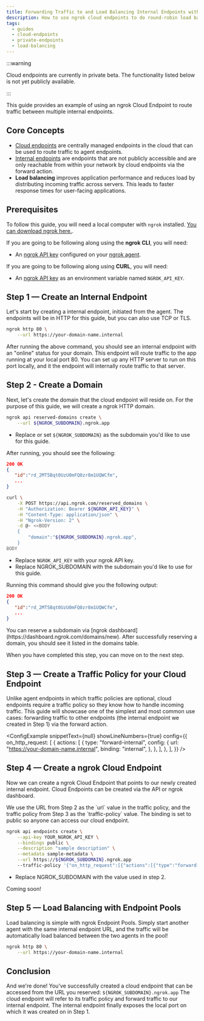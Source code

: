 ```yaml
---
title: Forwarding Traffic to and Load Balancing Internal Endpoints with Cloud Endpoints
description: How to use ngrok cloud endpoints to do round-robin load balancing.
tags:
  - guides
  - cloud-endpoints
  - private-endpoints
  - load-balancing
---
```



<!-- prettier-ignore -->
<!-- Imports -->


<!-- Guide -->

:::warning

Cloud endpoints are currently in private beta. The functionality listed below is not yet publicly available.

:::

This guide provides an example of using an ngrok Cloud Endpoint to route traffic between multiple internal endpoints.

## Core Concepts
- [Cloud endpoints](/network-edge/cloud-endpoints) are centrally managed endpoints in the cloud that can be used to route traffic to agent endpoints.
- [Internal endpoints](/network-edge/internal-endpoints) are endpoints that are not publicly accessible and are only reachable from within your network by cloud endpoints via the forward action.
- **Load balancing** improves application performance and reduces load by distributing incoming traffic across servers. This leads to faster response times for user-facing applications.

## Prerequisites

To follow this guide, you will need a local computer with `ngrok` installed. [You can download ngrok here.](https://ngrok.com/download).

If you are going to be following along using the **ngrok CLI**, you will need:

- An [ngrok API key](https://dashboard.ngrok.com/api) configured on your [ngrok agent](https://ngrok.com/docs/ngrok-agent/ngrok/#ngrok-api).

If you are going to be following along using **CURL**, you will need:

- An [ngrok API key](https://dashboard.ngrok.com/api) as an environment variable named `NGROK_API_KEY`.

## **Step 1** — Create an Internal Endpoint

Let's start by creating a internal endpoint, initiated from the agent. 
The endpoints will be in HTTP for this guide, but you can also use TCP or TLS.

```bash
ngrok http 80 \
    --url https://your-domain-name.internal
```

After running the above command, you should see an internal endpoint with an "online" status for your domain. This endpoint will route traffic to the app running at your local port 80.
You can set up any HTTP server to run on this port locally, and it the endpoint will internally route traffic to that server.

## **Step 2** - Create a Domain
Next, let's create the domain that the cloud endpoint will reside on.
For the purpose of this guide, we will create a ngrok HTTP domain.

<Tabs groupId="guide">
<TabItem value="cli" label="ngrok CLI" default>

```bash
ngrok api reserved-domains create \
    --url ${NGROK_SUBDOMAIN}.ngrok.app
```

- Replace or set `${NGROK_SUBDOMAIN}` as the subdomain you'd like to use for this guide.

After running, you should see the following:

```json
200 OK
{
   "id":"rd_2MT5Bqt0UzU0mFQ0zr8m1UQWCfm",
   ...
}
```

</TabItem>
<TabItem value="curl" label="CURL">

```bash
curl \
    -X POST https://api.ngrok.com/reserved_domains \
    -H "Authorization: Bearer ${NGROK_API_KEY}" \
    -H "Content-Type: application/json" \
    -H "Ngrok-Version: 2" \
    -d @- <<BODY
    {
        "domain":"${NGROK_SUBDOMAIN}.ngrok.app",
    }
BODY
```

- Replace `NGROK_API_KEY` with your ngrok API key.
- Replace NGROK_SUBDOMAIN with the subdomain you'd like to use for this guide.

Running this command should give you the following output:

```json
200 OK
{
   "id":"rd_2MT5Bqt0UzU0mFQ0zr8m1UQWCfm",
   ...
}
```

</TabItem>
<TabItem value="dash" label="ngrok Dashboard">
You can reserve a subdomain via [ngrok dashboard](https://dashboard.ngrok.com/domains/new). 
After successfully reserving a domain, you should see it listed in the domains table.
</TabItem>
</Tabs>

When you have completed this step, you can move on to the next step.

## **Step 3** — Create a Traffic Policy for your Cloud Endpoint
Unlike agent endpoints in which traffic policies are optional, 
cloud endpoints require a traffic policy so they know how to 
handle incoming traffic. This guide will showcase one of the simplest 
and most common use cases: forwarding traffic to other endpoints 
(the internal endpoint we created in Step 1) via the forward action.

<ConfigExample
    snippetText={null}
    showLineNumbers={true}
    config={{
        on_http_request: [
            {
                actions: [
                    {
                        type: "forward-internal",
                        config: {
                            url: "https://your-domain-name.internal",
                            binding: "internal",
                        },
                    },
                ],
            },
        ],
    }}
/>


## **Step 4** — Create a ngrok Cloud Endpoint

Now we can create a ngrok Cloud Endpoint that points to our
newly created internal endpoint. Cloud Endpoints can be created
via the API or ngrok dashboard.

<Tabs groupId="guide">
<TabItem value="api" label="API" default>
We use the URL from Step 2 as the `url` value in the traffic policy, and the traffic policy from Step 3 as the `traffic-policy` value.
The binding is set to public so anyone can access our cloud endpoint.

```bash
ngrok api endpoints create \
    --api-key YOUR_NGROK_API_KEY \
    --bindings public \
    --description "sample description" \
    --metadata sample-metadata \
    --url https://${NGROK_SUBDOMAIN}.ngrok.app
    --traffic-policy '{"on_http_request":[{"actions":[{"type":"forward-internal","config":{"url":"https://clep.internal","binding":"internal"}}]}]}' 
```

- Replace NGROK_SUBDOMAIN with the value used in step 2.


</TabItem>
<TabItem value="dash" label="ngrok Dashboard">
Coming soon!
</TabItem>
</Tabs>

## **Step 5** — Load Balancing with Endpoint Pools

Load balancing is simple with ngrok Endpoint Pools. Simply start another agent with the same internal endpoint URL,
and the traffic will be automatically load balanced between the two agents in the pool!

```bash
ngrok http 80 \
	--url https://your-domain-name.internal
```

## Conclusion

And we're done! You've successfully created a cloud endpoint that can be accessed from the URL you reserved: `${NGROK_SUBDOMAIN}.ngrok.app`
The cloud endpoint will refer to its traffic policy and forward traffic to our internal endpoint. The internal endpoint finally exposes the local port on which it was created on in Step 1.
